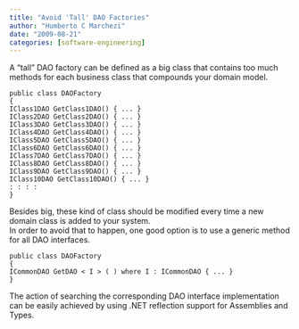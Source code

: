 ```yaml
---
title: "Avoid 'Tall' DAO Factories"
author: "Humberto C Marchezi"
date: "2009-08-21"
categories: [software-engineering]
---
```


A "tall" DAO factory can be defined as a big class that contains too
much methods for each business class that compounds your domain model.  
  

``` prettyprint
public class DAOFactory
{
IClass1DAO GetClass1DAO() { ... }
IClass2DAO GetClass2DAO() { ... }
IClass3DAO GetClass3DAO() { ... }
IClass4DAO GetClass4DAO() { ... }
IClass5DAO GetClass5DAO() { ... }
IClass6DAO GetClass6DAO() { ... }
IClass7DAO GetClass7DAO() { ... }
IClass8DAO GetClass8DAO() { ... }
IClass9DAO GetClass9DAO() { ... }
IClass10DAO GetClass10DAO() { ... }
: : : :
}
```

  
  
Besides big, these kind of class should be modified every time a new
domain class is added to your system.  
In order to avoid that to happen, one good option is to use a generic
method for all DAO interfaces.  
  

``` prettyprint
public class DAOFactory
{
ICommonDAO GetDAO < I > ( ) where I : ICommonDAO { ... }
}
```

  
  
The action of searching the corresponding DAO interface implementation
can be easily achieved by using .NET reflection support for Assemblies
and Types.
